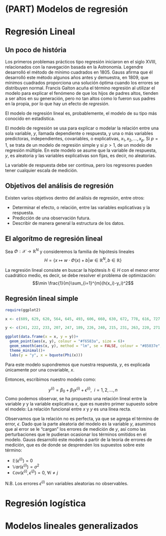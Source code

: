 # (PART) Modelos de regresión {-}

# Regresión Lineal

## Un poco de história

Los primeros problemas prácticos tipo regresión iniciaron en el siglo XVIII, relacionados con la navegación basada en la Astronomía.
Legendre desarrolló el método de mínimo cuadrados en 1805. Gauss afirma que él desarrolló este método algunos años antes y demuestra, en 1809, que mínimos cuadrados proporciona una solución óptima cuando los errores se distribuyen normal. Francis Galton acuña el término regresión al utilizar el modelo para explicar el fenómeno de que los hijos de padres altos, tienden a ser altos en su generación, pero no tan altos como lo fueron sus padres en la propia, por lo que hay un efecto de _regresión_.

El modelo de regresión lineal es, probablemente, el modelo de su tipo más conocido en estadística.

El modelo de regresión se usa para explicar o modelar la relación entre una sola variable, $y$, llamada dependiente o respuesta, y una o más variables predictoras, independientes, covariables, o explicativas, $x_1, x_2, ..., x_p$. Si $p = 1$, se trata de un modelo de regresión simple y si $p > 1$, de un modelo de regresión múltiple. En este modelo se asume que la variable de respuesta, $y$, es aleatoria y las variables explicativas son fijas, es decir, no aleatorias.

La variable de respuesta debe ser continua, pero los regresores pueden tener cualquier escala de medición.

## Objetivos del análisis de regresión

Existen varios objetivos dentro del análisis de regresión, entre otros:

- Determinar el efecto, o relación, entre las variables explicativas y la respuesta.
- Predicción de una observación futura.
- Describir de manera general la estructura de los datos.

## El algorítmo de regresión lineal

Sea $\Phi: \mathcal{X} \rightarrow \mathbb{R}^N$ y consideremos la familia de hipótesis lineales $$H=\{x\mapsto w \cdot \Phi(x)+b | w\in\mathbb{R}^N, b\in\mathbb{R}\}$$

La regresión lineal consiste en buscar la hipótesis $h\in H$ con el menor error cuadrático medio, es decir, se debe resolver el problema de optimización: $$\min \frac{1}{m}\sum_{i=1}^{m}(h(x_i)-y_i)^2$$

## Regresión lineal simple

```r
require(ggplot2)

x <- c(609, 629, 620, 564, 645, 493, 606, 660, 630, 672, 778, 616, 727, 810, 778, 823, 755, 710, 701, 803, 855, 838, 830, 864, 635, 565, 562, 580, 596, 597, 636, 559, 615, 740, 677, 675, 629, 692, 710, 730, 763, 686, 717, 737, 816)

y <- c(241, 222, 233, 207, 247, 189, 226, 240, 215, 231, 263, 220, 271, 284, 279, 272, 268, 278, 238, 255, 308, 281, 288, 306, 236, 204, 216, 225, 220, 219, 201, 213, 228, 234, 237, 217, 211, 238, 221, 281, 292, 251, 231, 275, 275)

ggplot(data.frame(x = x, y = y))+
  geom_point(aes(x, y), colour = "#f6583a", size = 6)+
  geom_smooth(aes(x, y), method = "lm", se = FALSE, colour = "#85037e", size = 2)+
  theme_minimal()+
  labs(y = "y", x = bquote(Phi(x)))
```

Para este modelo supondremos que nuestra respuesta, $y$, es explicada únicamente por una covariable, $x$. 

Entonces, escribimos nuestro modelo como:

$$y^{(i)}=\beta_0+\beta_1x^{(i)}+\epsilon^{(i)},\ \ i=1,2,\dots,n$$
Como podemos observar, se ha propuesto una relación lineal entre la variable $y$ y la variable explicativa $x$, que es nuestro primer supuesto sobre el modelo: La relación funcional entre $x$ y $y$ es una línea recta.

Observamos que la relación no es perfecta, ya que se agrega el término de error, $\epsilon$. Dado que la parte aleatoria del modelo es la variable $y$, asumimos que al error se le “cargan” los errores de medición de $y$, así como las perturbaciones que le pudieran ocasionar los términos omitidos en el modelo. 
Gauss desarrolló este modelo a partir de la teoría de errores de medición, que es de donde se desprenden los supuestos sobre este término:

- $\mathbb{E}(\epsilon^{(i)})=0$
- $\mathbb{V}ar(\epsilon^{(i)})=\sigma^2$
- $\mathbb{C}ov(\epsilon^{(i)},\epsilon^{(j)})=0, \ \forall i\neq j$

N.B. Los errores $\epsilon^{(i)}$ son variables aleatorias no observables.

# Regresión logística

# Modelos lineales generalizados